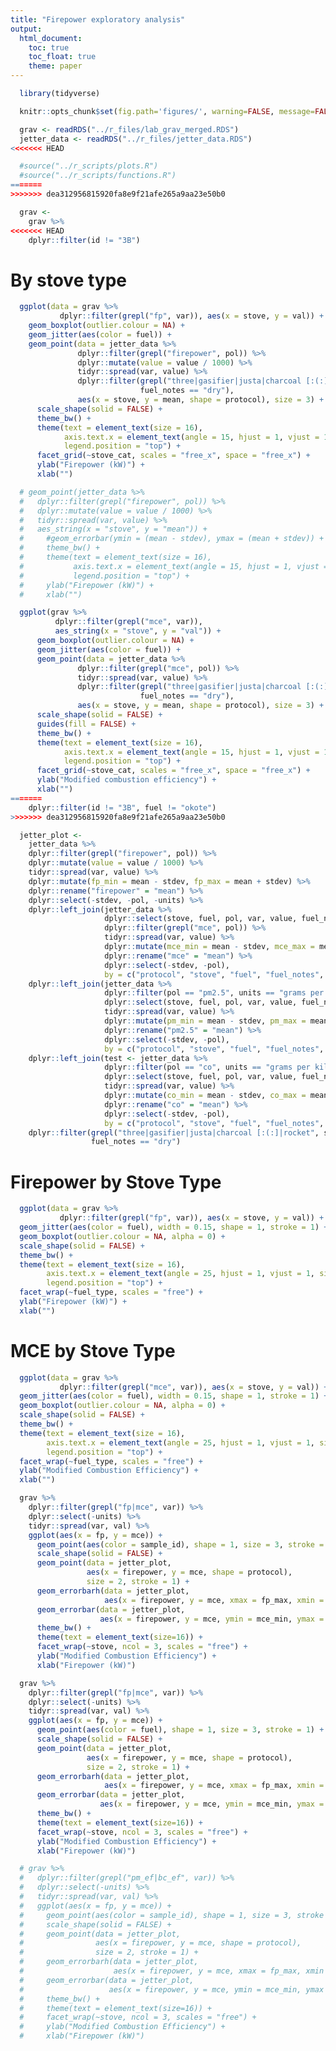 ```yaml
---
title: "Firepower exploratory analysis"
output:
  html_document:
    toc: true
    toc_float: true
    theme: paper
---
```


```r
  library(tidyverse)
```

```r
  knitr::opts_chunk$set(fig.path='figures/', warning=FALSE, message=FALSE, cache=FALSE, echo=FALSE)
```

```r
  grav <- readRDS("../r_files/lab_grav_merged.RDS")
  jetter_data <- readRDS("../r_files/jetter_data.RDS")
<<<<<<< HEAD
```

```r
  #source("../r_scripts/plots.R")
  #source("../r_scripts/functions.R")
=======
>>>>>>> dea312956815920fa8e9f21afe265a9aa23e50b0
```

```r
  grav <-
    grav %>%
<<<<<<< HEAD
    dplyr::filter(id != "3B")
```

# By stove type

```r
  ggplot(data = grav %>%
           dplyr::filter(grepl("fp", var)), aes(x = stove, y = val)) +
    geom_boxplot(outlier.colour = NA) +
    geom_jitter(aes(color = fuel)) +
    geom_point(data = jetter_data %>%
               dplyr::filter(grepl("firepower", pol)) %>%
               dplyr::mutate(value = value / 1000) %>%
               tidyr::spread(var, value) %>%
               dplyr::filter(grepl("three|gasifier|justa|charcoal [:(:]|rocket", stove),
                             fuel_notes == "dry"),
               aes(x = stove, y = mean, shape = protocol), size = 3) +
      scale_shape(solid = FALSE) +
      theme_bw() +
      theme(text = element_text(size = 16),
            axis.text.x = element_text(angle = 15, hjust = 1, vjust = 1),
            legend.position = "top") +
      facet_grid(~stove_cat, scales = "free_x", space = "free_x") +
      ylab("Firepower (kW)") +
      xlab("")
```

```r
  # geom_point(jetter_data %>%
  #   dplyr::filter(grepl("firepower", pol)) %>%
  #   dplyr::mutate(value = value / 1000) %>%
  #   tidyr::spread(var, value) %>%
  #   aes_string(x = "stove", y = "mean")) + 
  #     #geom_errorbar(ymin = (mean - stdev), ymax = (mean + stdev)) +
  #     theme_bw() +
  #     theme(text = element_text(size = 16),
  #           axis.text.x = element_text(angle = 15, hjust = 1, vjust = 1),
  #           legend.position = "top") +
  #     ylab("Firepower (kW)") +
  #     xlab("")
```

```r
  ggplot(grav %>%
          dplyr::filter(grepl("mce", var)),
          aes_string(x = "stove", y = "val")) +
      geom_boxplot(outlier.colour = NA) +
      geom_jitter(aes(color = fuel)) +
      geom_point(data = jetter_data %>%
               dplyr::filter(grepl("mce", pol)) %>%
               tidyr::spread(var, value) %>%
               dplyr::filter(grepl("three|gasifier|justa|charcoal [:(:]|rocket", stove),
                             fuel_notes == "dry"),
               aes(x = stove, y = mean, shape = protocol), size = 3) +
      scale_shape(solid = FALSE) +
      guides(fill = FALSE) +
      theme_bw() +
      theme(text = element_text(size = 16),
            axis.text.x = element_text(angle = 15, hjust = 1, vjust = 1),
            legend.position = "top") +
      facet_grid(~stove_cat, scales = "free_x", space = "free_x") +
      ylab("Modified combustion efficiency") +
      xlab("")
=======
    dplyr::filter(id != "3B", fuel != "okote")
>>>>>>> dea312956815920fa8e9f21afe265a9aa23e50b0
```

```r
  jetter_plot <-
    jetter_data %>%
    dplyr::filter(grepl("firepower", pol)) %>%
    dplyr::mutate(value = value / 1000) %>%
    tidyr::spread(var, value) %>%
    dplyr::mutate(fp_min = mean - stdev, fp_max = mean + stdev) %>%
    dplyr::rename("firepower" = "mean") %>%
    dplyr::select(-stdev, -pol, -units) %>%
    dplyr::left_join(jetter_data %>%
                     dplyr::select(stove, fuel, pol, var, value, fuel_notes, protocol, protocol_notes) %>%
                     dplyr::filter(grepl("mce", pol)) %>%
                     tidyr::spread(var, value) %>%
                     dplyr::mutate(mce_min = mean - stdev, mce_max = mean + stdev) %>%
                     dplyr::rename("mce" = "mean") %>%
                     dplyr::select(-stdev, -pol),
                     by = c("protocol", "stove", "fuel", "fuel_notes", "protocol_notes")) %>%
    dplyr::left_join(jetter_data %>%
                     dplyr::filter(pol == "pm2.5", units == "grams per kilogram") %>%
                     dplyr::select(stove, fuel, pol, var, value, fuel_notes, protocol, protocol_notes) %>%
                     tidyr::spread(var, value) %>%
                     dplyr::mutate(pm_min = mean - stdev, pm_max = mean + stdev) %>%
                     dplyr::rename("pm2.5" = "mean") %>%
                     dplyr::select(-stdev, -pol),
                     by = c("protocol", "stove", "fuel", "fuel_notes", "protocol_notes")) %>%
    dplyr::left_join(test <- jetter_data %>%
                     dplyr::filter(pol == "co", units == "grams per kilogram") %>%
                     dplyr::select(stove, fuel, pol, var, value, fuel_notes, protocol, protocol_notes) %>%
                     tidyr::spread(var, value) %>%
                     dplyr::mutate(co_min = mean - stdev, co_max = mean + stdev) %>%
                     dplyr::rename("co" = "mean") %>%
                     dplyr::select(-stdev, -pol),
                     by = c("protocol", "stove", "fuel", "fuel_notes", "protocol_notes")) %>%
    dplyr::filter(grepl("three|gasifier|justa|charcoal [:(:]|rocket", stove),
                  fuel_notes == "dry")
```

# Firepower by Stove Type

```r
  ggplot(data = grav %>%
           dplyr::filter(grepl("fp", var)), aes(x = stove, y = val)) +
  geom_jitter(aes(color = fuel), width = 0.15, shape = 1, stroke = 1) +
  geom_boxplot(outlier.colour = NA, alpha = 0) +
  scale_shape(solid = FALSE) +
  theme_bw() +
  theme(text = element_text(size = 16),
        axis.text.x = element_text(angle = 25, hjust = 1, vjust = 1, size = 10),
        legend.position = "top") +
  facet_wrap(~fuel_type, scales = "free") +
  ylab("Firepower (kW)") +
  xlab("")
```

# MCE by Stove Type

```r
  ggplot(data = grav %>%
           dplyr::filter(grepl("mce", var)), aes(x = stove, y = val)) +
  geom_jitter(aes(color = fuel), width = 0.15, shape = 1, stroke = 1) +
  geom_boxplot(outlier.colour = NA, alpha = 0) +
  scale_shape(solid = FALSE) +
  theme_bw() +
  theme(text = element_text(size = 16),
        axis.text.x = element_text(angle = 25, hjust = 1, vjust = 1, size = 10),
        legend.position = "top") +
  facet_wrap(~fuel_type, scales = "free") +
  ylab("Modified Combustion Efficiency") +
  xlab("")
```

```r
  grav %>%
    dplyr::filter(grepl("fp|mce", var)) %>%
    dplyr::select(-units) %>%
    tidyr::spread(var, val) %>%
    ggplot(aes(x = fp, y = mce)) +
      geom_point(aes(color = sample_id), shape = 1, size = 3, stroke = 1) +
      scale_shape(solid = FALSE) +
      geom_point(data = jetter_plot,
                 aes(x = firepower, y = mce, shape = protocol),
                 size = 2, stroke = 1) +
      geom_errorbarh(data = jetter_plot,
                     aes(x = firepower, y = mce, xmax = fp_max, xmin = fp_min), width = 0.15) +
      geom_errorbar(data = jetter_plot,
                    aes(x = firepower, y = mce, ymin = mce_min, ymax = mce_max), width = 0.15) +
      theme_bw() + 
      theme(text = element_text(size=16)) +
      facet_wrap(~stove, ncol = 3, scales = "free") +
      ylab("Modified Combustion Efficiency") +
      xlab("Firepower (kW)")
```

```r
  grav %>%
    dplyr::filter(grepl("fp|mce", var)) %>%
    dplyr::select(-units) %>%
    tidyr::spread(var, val) %>%
    ggplot(aes(x = fp, y = mce)) +
      geom_point(aes(color = fuel), shape = 1, size = 3, stroke = 1) +
      scale_shape(solid = FALSE) +
      geom_point(data = jetter_plot,
                 aes(x = firepower, y = mce, shape = protocol),
                 size = 2, stroke = 1) +
      geom_errorbarh(data = jetter_plot,
                     aes(x = firepower, y = mce, xmax = fp_max, xmin = fp_min), width = 0.15) +
      geom_errorbar(data = jetter_plot,
                    aes(x = firepower, y = mce, ymin = mce_min, ymax = mce_max), width = 0.15) +
      theme_bw() + 
      theme(text = element_text(size=16)) +
      facet_wrap(~stove, ncol = 3, scales = "free") +
      ylab("Modified Combustion Efficiency") +
      xlab("Firepower (kW)")
```

```r
  # grav %>%
  #   dplyr::filter(grepl("pm_ef|bc_ef", var)) %>%
  #   dplyr::select(-units) %>%
  #   tidyr::spread(var, val) %>%
  #   ggplot(aes(x = fp, y = mce)) +
  #     geom_point(aes(color = sample_id), shape = 1, size = 3, stroke = 1) +
  #     scale_shape(solid = FALSE) +
  #     geom_point(data = jetter_plot,
  #                aes(x = firepower, y = mce, shape = protocol),
  #                size = 2, stroke = 1) +
  #     geom_errorbarh(data = jetter_plot,
  #                    aes(x = firepower, y = mce, xmax = fp_max, xmin = fp_min), width = 0.15) +
  #     geom_errorbar(data = jetter_plot,
  #                   aes(x = firepower, y = mce, ymin = mce_min, ymax = mce_max), width = 0.15) +
  #     theme_bw() + 
  #     theme(text = element_text(size=16)) +
  #     facet_wrap(~stove, ncol = 3, scales = "free") +
  #     ylab("Modified Combustion Efficiency") +
  #     xlab("Firepower (kW)")
```